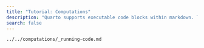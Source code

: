 ```yaml
---
title: "Tutorial: Computations"
description: "Quarto supports executable code blocks within markdown. This allows you to create fully reproducible documents and reports---the code required to produce your output is part of the document itself, and is automatically re-run whenever the document is rendered."
search: false
---
```


``` include
../../computations/_running-code.md
```
